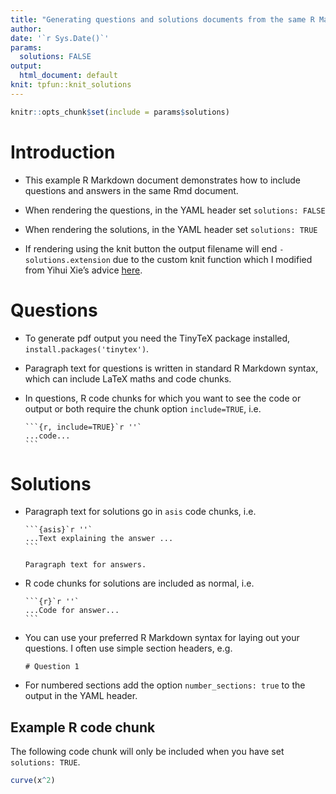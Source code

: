 ```yaml
---
title: "Generating questions and solutions documents from the same R Markdown document"
author: 
date: '`r Sys.Date()`'
params:
  solutions: FALSE
output:
  html_document: default
knit: tpfun::knit_solutions
---
```


```r
knitr::opts_chunk$set(include = params$solutions)
```

# Introduction

- This example R Markdown document demonstrates how to include questions and answers in the same Rmd document.

- When rendering the questions, in the YAML header set `solutions: FALSE`
- When rendering the solutions, in the YAML header set `solutions: TRUE`
- If rendering using the knit button the output filename will end `-solutions.extension` due to the custom knit function which I modified from Yihui Xie's advice [here](https://bookdown.org/yihui/rmarkdown-cookbook/custom-knit.html).

# Questions

- To generate pdf output you need the TinyTeX package installed, `install.packages('tinytex')`.

- Paragraph text for questions is written in standard R Markdown syntax, which can include LaTeX maths and code chunks.

- In questions, R code chunks for which you want to see the code or output or both require the chunk option `include=TRUE`, i.e.
  ````
  ```{r, include=TRUE}`r ''`
  ...code...
  ```
  ````

# Solutions

- Paragraph text for solutions go in `asis` code chunks, i.e.
  ````
  ```{asis}`r ''`
  ...Text explaining the answer ...
  ```
  ````

  ```asis
  Paragraph text for answers.
  ```

- R code chunks for solutions are included as normal, i.e.
  ````
  ```{r}`r ''`
  ...Code for answer...
  ```
  ````

- You can use your preferred R Markdown syntax for laying out your questions. I often use simple section headers, e.g.
  ```
  # Question 1
  ```

- For numbered sections add the option `number_sections: true` to the output in the YAML header.

## Example R code chunk

The following code chunk will only be included when you have set `solutions: TRUE`.
```r
curve(x^2)
```
